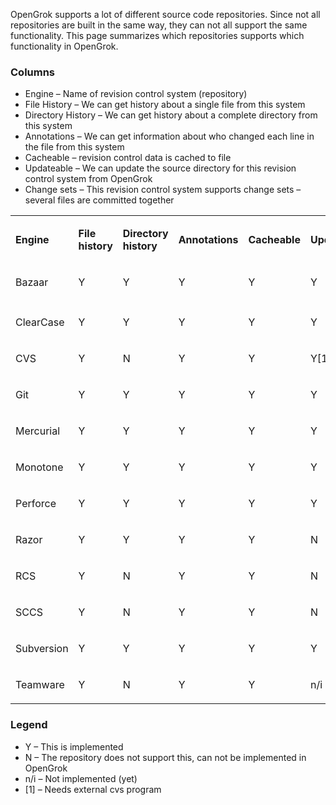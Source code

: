 OpenGrok supports a lot of different source code repositories. Since not all repositories are built in the same way, they can not all support the same functionality. This page summarizes which repositories supports which functionality in OpenGrok.

=== Columns ===

* Engine – Name of revision control system (repository)
* File History – We can get history about a single file from this system
* Directory History – We can get history about a complete directory from this system
* Annotations – We can get information about who changed each line in the file from this system
* Cacheable – revision control data is cached to file
* Updateable – We can update the source directory for this revision control system from OpenGrok
* Change sets – This revision control system supports change sets – several files are committed together

{|
|'''Engine'''
|'''File history'''
|'''Directory history'''
|'''Annotations'''
|'''Cacheable'''
|'''Updateable'''
|'''Change sets'''
|-
|Bazaar	
|Y
|Y
|Y
|Y
|Y
|n/i
|-
|-
|ClearCase
|Y
|Y
|Y
|Y
|Y
|n/i
|-
|CVS
|Y
|N
|Y
|Y
|Y[1]
|N
|-
|Git
|Y
|Y
|Y
|Y
|Y
|n/i
|-
|Mercurial
|Y
|Y
|Y
|Y
|Y
|n/i
|-
|Monotone
|Y
|Y
|Y
|Y
|Y
|n/i
|-
|Perforce
|Y
|Y
|Y
|Y
|Y
|n/i
|-
|Razor
|Y
|Y
|Y
|Y
|N
|N
|-
|RCS
|Y
|N
|Y
|Y
|N
|N
|-
|SCCS
|Y
|N
|Y
|Y
|N
|N
|-
|Subversion
|Y
|Y
|Y
|Y
|Y
|n/i
|-
|Teamware
|Y
|N
|Y
|Y
|n/i
|N
|}

=== Legend ===

* Y – This is implemented
* N – The repository does not support this, can not be implemented in OpenGrok
* n/i – Not implemented (yet)
* [1] – Needs external cvs program